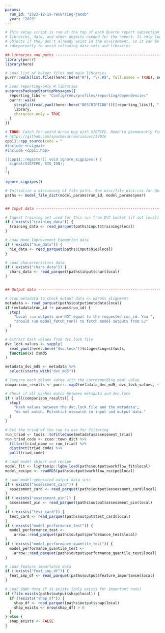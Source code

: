 ```yaml
---
params:
  run_id: "2023-12-19-recursing-jacob"
  year: "2023"
---
```


```r
# This setup script is run at the top of each Quarto report subsection to load
# libraries, data, and other objects needed for the report. It only loads
# objects if they don't already exist in the environment, so it can be run
# idempotently to avoid reloading data sets and libraries

## Libraries and paths ---------------------------------------------------------
library(purrr)
library(here)

# Load list of helper files and main libraries
purrr::walk(list.files(here::here("R"), "\\.R$", full.names = TRUE), source)

# Load reporting-only R libraries
suppressPackageStartupMessages({
  reporting_libs <- "Config/renv/profiles/reporting/dependencies"
  purrr::walk(
    strsplit(read_yaml(here::here("DESCRIPTION"))[[reporting_libs]], ", ")[[1]],
    library,
    character.only = TRUE
  )
})

# TODO: Catch for weird Arrow bug with SIGPIPE. Need to permanently fix later
# https://github.com/apache/arrow/issues/32026
cpp11::cpp_source(code = "
#include <csignal>
#include <cpp11.hpp>

[[cpp11::register]] void ignore_sigpipes() {
  signal(SIGPIPE, SIG_IGN);
}
")

ignore_sigpipes()

# Initialize a dictionary of file paths. See misc/file_dict.csv for details
paths <- model_file_dict(model_params$run_id, model_params$year)


## Input data ------------------------------------------------------------------

# Ingest training set used for this run from DVC bucket (if not local)
if (!exists("training_data")) {
  training_data <- read_parquet(paths$input$training$local)
}

# Load Home Improvement Exemption data
if (!exists("hie_data")) {
  hie_data <- read_parquet(paths$input$hie$local)
}

# Load characteristics data
if (!exists("chars_data")) {
  chars_data <- read_parquet(paths$input$char$local)
}


## Output data -----------------------------------------------------------------

# Grab metadata to check output data <> params alignment
metadata <- read_parquet(paths$output$metadata$local)
if (metadata$run_id != params$run_id) {
  stop(
    "Local run outputs are NOT equal to the requested run_id. You ",
    "should run model_fetch_run() to fetch model outputs from S3"
  )
}

# Extract hash values from dvc.lock file
dvc_lock_values <- sapply(
  read_yaml(here::here("dvc.lock"))$stages$ingest$outs,
  function(x) x$md5
)

metadata_dvc_md5 <- metadata %>%
  select(starts_with("dvc_md5"))

# Compare each column value with the corresponding yaml value
comparison_results <- purrr::map2(metadata_dvc_md5, dvc_lock_values, ~ .x == .y)

# Check if all hashes match between metadata and dvc.lock
if (!all(comparison_results)) {
  stop(
    "Hash values between the dvc.lock file and the metadata",
    "do not match. Potential mismatch in input and output data."
  )
}

# Get the triad of the run to use for filtering
run_triad <- tools::toTitleCase(metadata$assessment_triad)
run_triad_code <- ccao::town_dict %>%
  filter(triad_name == run_triad) %>%
  distinct(triad_code) %>%
  pull(triad_code)

# Load model object and recipe
model_fit <- lightsnip::lgbm_load(paths$output$workflow_fit$local)
model_recipe <- readRDS(paths$output$workflow_recipe$local)

# Load model-generated output data sets
if (!exists("assessment_card")) {
  assessment_card <- read_parquet(paths$output$assessment_card$local)
}
if (!exists("assessment_pin")) {
  assessment_pin <- read_parquet(paths$output$assessment_pin$local)
}
if (!exists("test_card")) {
  test_card <- read_parquet(paths$output$test_card$local)
}
if (!exists("model_performance_test")) {
  model_performance_test <-
    arrow::read_parquet(paths$output$performance_test$local)
}
if (!exists("model_performance_quantile_test")) {
  model_performance_quantile_test <-
    arrow::read_parquet(paths$output$performance_quantile_test$local)
}

# Load feature importance data
if (!exists("feat_imp_df")) {
  feat_imp_df <- read_parquet(paths$output$feature_importance$local)
}

# Load SHAP data if it exists (only exists for important runs)
if (file.exists(paths$output$shap$local)) {
  if (!exists("shap_df")) {
    shap_df <- read_parquet(paths$output$shap$local)
    shap_exists <- nrow(shap_df) > 0
  }
} else {
  shap_exists <- FALSE
}
```
